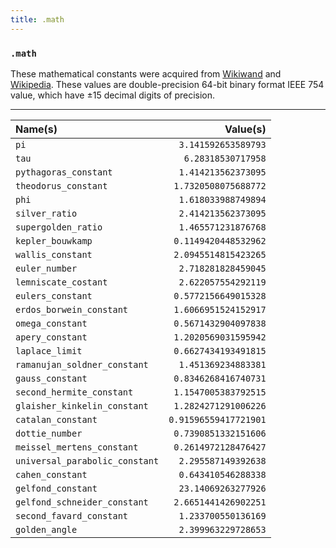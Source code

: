 ```yaml
---
title: .math
---
```


### `.math`

These mathematical constants were acquired from [Wikiwand](https://www.wikiwand.com/en/List_of_mathematical_constants) and [Wikipedia](https://en.wikipedia.org/). These values are double-precision 64-bit binary format IEEE 754 value, which have ±15 decimal digits of precision.

---

| Name(s)                        |              Value(s) |
| :----------------------------- | --------------------: |
| `pi`                           |   `3.141592653589793` |
| `tau`                          |    `6.28318530717958` |
| `pythagoras_constant`          |   `1.414213562373095` |
| `theodorus_constant`           |  `1.7320508075688772` |
| `phi`                          |   `1.618033988749894` |
| `silver_ratio`                 |   `2.414213562373095` |
| `supergolden_ratio`            |   `1.465571231876768` |
| `kepler_bouwkamp`              |  `0.1149420448532962` |
| `wallis_constant`              |  `2.0945514815423265` |
| `euler_number`                 |   `2.718281828459045` |
| `lemniscate_costant`           |   `2.622057554292119` |
| `eulers_constant`              |  `0.5772156649015328` |
| `erdos_borwein_constant`       |  `1.6066951524152917` |
| `omega_constant`               |  `0.5671432904097838` |
| `apery_constant`               |  `1.2020569031595942` |
| `laplace_limit`                |  `0.6627434193491815` |
| `ramanujan_soldner_constant`   |   `1.451369234883381` |
| `gauss_constant`               |  `0.8346268416740731` |
| `second_hermite_constant`      |  `1.1547005383792515` |
| `glaisher_kinkelin_constant`   |  `1.2824271291006226` |
| `catalan_constant`             | `0.91596559417721901` |
| `dottie_number`                |  `0.7390851332151606` |
| `meissel_mertens_constant`     |  `0.2614972128476427` |
| `universal_parabolic_constant` |   `2.295587149392638` |
| `cahen_constant`               |   `0.643410546288338` |
| `gelfond_constant`             |   `23.14069263277926` |
| `gelfond_schneider_constant`   |  `2.6651441426902251` |
| `second_favard_constant`       |   `1.233700550136169` |
| `golden_angle`                 |   `2.399963229728653` |
